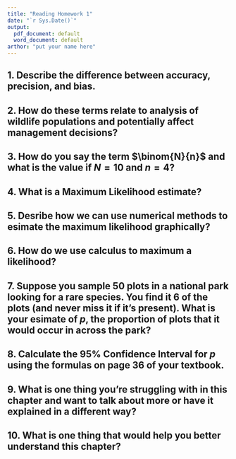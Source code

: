 ```yaml
---
title: "Reading Homework 1"
date: "`r Sys.Date()`"
output:
  pdf_document: default
  word_document: default
arthor: "put your name here"
---
```


## 1. Describe the difference between accuracy, precision, and bias.

## 2. How do these terms relate to analysis of wildlife populations and potentially affect management decisions?

## 3. How do you say the term $\binom{N}{n}$ and what is the value if $N = 10$ and $n = 4$?

## 4. What is a Maximum Likelihood estimate?

## 5. Desribe how we can use numerical methods to esimate the maximum likelihood graphically?

## 6. How do we use calculus to maximum a likelihood?

## 7. Suppose you sample 50 plots in a national park looking for a rare species. You find it 6 of the plots (and never miss it if it's present). What is your esimate of $p$, the proportion of plots that it would occur in across the park?

## 8. Calculate the 95% Confidence Interval for $p$ using the formulas on page 36 of your textbook.

## 9. What is one thing you're struggling with in this chapter and want to talk about more or have it explained in a different way?

## 10. What is one thing that would help you better understand this chapter?

